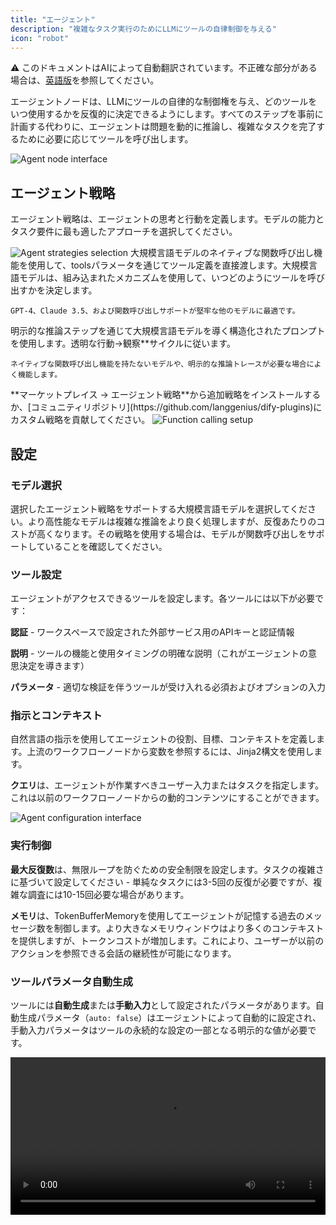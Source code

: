 ```yaml
---
title: "エージェント"
description: "複雑なタスク実行のためにLLMにツールの自律制御を与える"
icon: "robot"
---
```


<Note> ⚠️ このドキュメントはAIによって自動翻訳されています。不正確な部分がある場合は、[英語版](/en/documentation/pages/nodes/agent)を参照してください。</Note>


エージェントノードは、LLMにツールの自律的な制御権を与え、どのツールをいつ使用するかを反復的に決定できるようにします。すべてのステップを事前に計画する代わりに、エージェントは問題を動的に推論し、複雑なタスクを完了するために必要に応じてツールを呼び出します。

<Frame caption="エージェントノード設定インターフェース">
  <img src="https://assets-docs.dify.ai/dify-enterprise-mintlify/en/guides/workflow/node/1f4d803ff68394d507abd3bcc13ba0f3.png" alt="Agent node interface" />
</Frame>

## エージェント戦略

エージェント戦略は、エージェントの思考と行動を定義します。モデルの能力とタスク要件に最も適したアプローチを選択してください。

<Frame caption="利用可能なエージェント戦略オプション">
  <img src="https://assets-docs.dify.ai/dify-enterprise-mintlify/en/guides/workflow/node/f14082c44462ac03955e41d66ffd4cca.png" alt="Agent strategies selection" />
</Frame>

<Tabs>
  <Tab title="Function Calling">
    大規模言語モデルのネイティブな関数呼び出し機能を使用して、toolsパラメータを通じてツール定義を直接渡します。大規模言語モデルは、組み込まれたメカニズムを使用して、いつどのようにツールを呼び出すかを決定します。
    
    GPT-4、Claude 3.5、および関数呼び出しサポートが堅牢な他のモデルに最適です。
  </Tab>
  
  <Tab title="ReAct (Reason + Act)">
    明示的な推論ステップを通じて大規模言語モデルを導く構造化されたプロンプトを使用します。透明な行動→観察**サイクルに従います。
    
    ネイティブな関数呼び出し機能を持たないモデルや、明示的な推論トレースが必要な場合によく機能します。
  </Tab>
</Tabs>

<Info>
  **マーケットプレイス → エージェント戦略**から追加戦略をインストールするか、[コミュニティリポジトリ](https://github.com/langgenius/dify-plugins)にカスタム戦略を貢献してください。
</Info>

<Frame caption="関数呼び出し戦略設定">
  <img src="https://assets-docs.dify.ai/dify-enterprise-mintlify/en/guides/workflow/node/10505cd7c6f0b3ba10161abb88d9e36b.png" alt="Function calling setup" />
</Frame>

## 設定

### モデル選択

選択したエージェント戦略をサポートする大規模言語モデルを選択してください。より高性能なモデルは複雑な推論をより良く処理しますが、反復あたりのコストが高くなります。その戦略を使用する場合は、モデルが関数呼び出しをサポートしていることを確認してください。

### ツール設定

エージェントがアクセスできるツールを設定します。各ツールには以下が必要です：

**認証** - ワークスペースで設定された外部サービス用のAPIキーと認証情報

**説明** - ツールの機能と使用タイミングの明確な説明（これがエージェントの意思決定を導きます）

**パラメータ** - 適切な検証を伴うツールが受け入れる必須およびオプションの入力

### 指示とコンテキスト

自然言語の指示を使用してエージェントの役割、目標、コンテキストを定義します。上流のワークフローノードから変数を参照するには、Jinja2構文を使用します。

**クエリ**は、エージェントが作業すべきユーザー入力またはタスクを指定します。これは以前のワークフローノードからの動的コンテンツにすることができます。

<Frame caption="設定パラメータ">
  <img src="https://assets-docs.dify.ai/dify-enterprise-mintlify/en/guides/workflow/node/54c8e4f0eaa7379bd8c1b5ac6305b326.png" alt="Agent configuration interface" />
</Frame>

### 実行制御

**最大反復数**は、無限ループを防ぐための安全制限を設定します。タスクの複雑さに基づいて設定してください - 単純なタスクには3-5回の反復が必要ですが、複雑な調査には10-15回必要な場合があります。

**メモリ**は、TokenBufferMemoryを使用してエージェントが記憶する過去のメッセージ数を制御します。より大きなメモリウィンドウはより多くのコンテキストを提供しますが、トークンコストが増加します。これにより、ユーザーが以前のアクションを参照できる会話の継続性が可能になります。

### ツールパラメータ自動生成

ツールには**自動生成**または**手動入力**として設定されたパラメータがあります。自動生成パラメータ（`auto: false`）はエージェントによって自動的に設定され、手動入力パラメータはツールの永続的な設定の一部となる明示的な値が必要です。

<video controls src="https://assets-docs.dify.ai/2025/04/1801b96763eb8f22f1e2158645897885.mp4" width="100%" />

## 出力変数

エージェントノードは以下を含む包括的な出力を提供します：

**最終回答** - クエリに対するエージェントの最終的な応答

**ツール出力** - 実行中の各ツール呼び出しからの結果

**推論トレース** - JSON出力で利用可能なステップバイステップの決定プロセス（特に推論と行動戦略で詳細）

**反復回数** - 使用された推論サイクルの数

**成功ステータス** - エージェントがタスクを正常に完了したかどうか

**エージェントログ** - ツール呼び出しのデバッグと監視のためのメタデータを含む構造化されたログイベント

## 使用例

**調査と分析** - エージェントは複数のソースを自律的に検索し、情報を統合し、包括的。

**トラブルシューティング** - エージェントが情報を収集し、仮説をテストし、発見に基づいてアプローチを適応させる必要がある診断タスク。

**マルチステップデータ処理** - 次のアクションが中間結果に依存する複雑なワークフロー。

**動的API統合** - API呼び出しの順序が事前に決定できない応答と条件に依存するシナリオ。

## ベストプラクティス

**明確なツール説明**は、エージェントが各ツールをいつどのように効果的に使用するかを理解するのに役立ちます。

**適切な反復制限**は、複雑なタスクに対して十分な柔軟性を確保しながら、暴走コストを防ぎます。

**詳細な指示**は、エージェントの役割、目標、制約や好みについてのコンテキストを提供します。

**メモリ管理**は、使用例の要件に基づいて、コンテキスト保持とトークン効率のバランスを取ります。

{/*
Contributing Section
DO NOT edit this section!
It will be automatically generated by the script.
*/}

---

[このページを編集する](https://github.com/langgenius/dify-docs/edit/main/ja-jp/documentation/pages/nodes/agent.mdx) | [問題を報告する](https://github.com/langgenius/dify-docs/issues/new?template=docs.yml)


